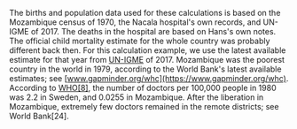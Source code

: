 
The births and population data used for these calculations is based on the Mozambique census of 1970, the Nacala hospital's own records, and UN-IGME of 2017. The deaths in the hospital are based on Hans's own notes. The official child mortality estimate for the whole country was probably different back then. For this calculation example, we use the latest available estimate for that year from [UN-IGME](http://www.childmortality.org/) of 2017. Mozambique was the poorest country in the world in 1979, according to the World Bank's latest available estimates; see [www.gapminder.org/whc](https://www.gapminder.org/whc). According to [WHO[8]](http://gapm.io/xwhowf), the number of doctors per 100,000 people in 1980 was 2.2 in Sweden, and 0.0255 in Mozambique. After the liberation in Mozambique, extremely few doctors remained in the remote districts; see World Bank[24].